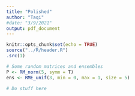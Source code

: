 ```yaml
---
title: "Polished"
author: "Taqi"
#date: "3/9/2021"
output: pdf_document
---
```


```r
knitr::opts_chunk$set(echo = TRUE)
source("../R/header.R")
.src(1)
```

```r
# Some random matrices and ensembles
P <- RM_norm(5, symm = T)
ens <- RME_unif(3, min = 0, max = 1, size = 5)
```

```r
# Do stuff here

```
